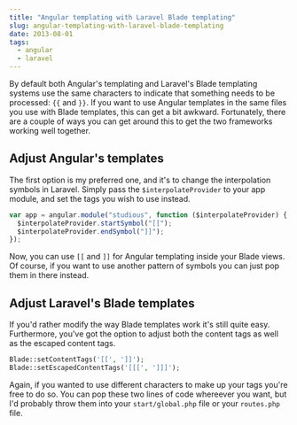 ```yaml
---
title: "Angular templating with Laravel Blade templating"
slug: angular-templating-with-laravel-blade-templating
date: 2013-08-01
tags:
  - angular
  - laravel
---
```


By default both Angular's templating and Laravel's Blade templating systems use the same characters to indicate that something needs to be processed: `{{` and `}}`. If you want to use Angular templates in the same files you use with Blade templates, this can get a bit awkward. Fortunately, there are a couple of ways you can get around this to get the two frameworks working well together.

## Adjust Angular's templates

The first option is my preferred one, and it's to change the interpolation symbols in Laravel. Simply pass the `$interpolateProvider` to your app module, and set the tags you wish to use instead.

```javascript
var app = angular.module("studious", function ($interpolateProvider) {
  $interpolateProvider.startSymbol("[[");
  $interpolateProvider.endSymbol("]]");
});
```

Now, you can use `[[` and `]]` for Angular templating inside your Blade views. Of course, if you want to use another pattern of symbols you can just pop them in there instead.

## Adjust Laravel's Blade templates

If you'd rather modify the way Blade templates work it's still quite easy. Furthermore, you've got the option to adjust both the content tags as well as the escaped content tags.

```php
Blade::setContentTags('[[', ']]');
Blade::setEscapedContentTags('[[[', ']]]');
```

Again, if you wanted to use different characters to make up your tags you're free to do so. You can pop these two lines of code whereever you want, but I'd probably throw them into your `start/global.php` file or your `routes.php` file.
